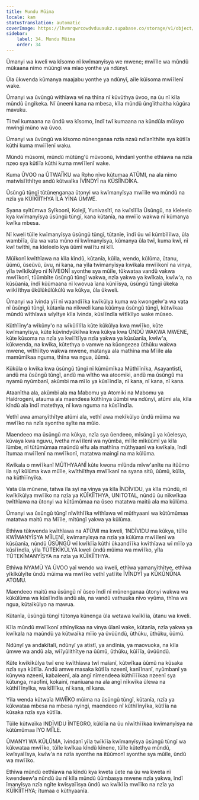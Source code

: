 ```yaml
---
title: Mundu Mũima
locale: kam
statusTranslation: automatic
coverImage: https://lhvmrqwrcowdvduuaukz.supabase.co/storage/v1/object/public/strapi-uploads/small_cover-educacion-fundamental.webp-2d51a7828a2b1309555be27f7e2a61a0.webp
sidebar:
    label: 34. Mundu Mũima
    order: 34
---
```

Ũmanyi wa kweli wa kĩsomo nĩ kwĩmanyĩsya we mwene; mwĩĩle wa mũndũ mũkaana nĩmo mũũngĩ wa mĩao yonthe ya ndũnyĩ.

Ũla ũkwenda kũmanya maajabu yonthe ya ndũnyĩ, aĩle kũisoma mwĩĩlenĩ wake.

Ũmanyi wa ũvũngũ wĩthĩawa wĩ na thĩna nĩ kũvũthya ũvoo, na ũu nĩ kĩla mũndũ ũngĩkeka. Nĩ ũneeni kana na mbesa, kĩla mũndũ ũngĩithaitha kũgũra mavuku.

Ti twĩ kumaana na ũndũ wa kĩsomo, ĩndĩ twĩ kumaana na kũndũla mũisyo mwingĩ mũno wa ũvoo.

Ũmanyi wa ũvũngũ wa kĩsomo nũnenganaa nzĩa nzaũ ndĩanĩthĩte sya kũtĩĩa kũthi kuma mwĩĩlenĩ waku.

Mũndũ mũsomi, mũndũ mũtũng'ũ mũvoonũ, ĩvindanĩ yonthe ethĩawa na nzĩa nzeo sya kũtĩĩa kũthi kuma mwĩĩlenĩ wake.

Kuma ŨVOO na ŨTWAĨĨKU wa Roho nĩvo kũtumaa ATŨMI, na ala nĩmo matwĩsĩĩthĩtye andũ kũtwaĩka ĨVĨNDYĨ na KŨSĨĨNDĨKA.

Ũsũngũ tũngĩ tũtũnenganaa ũtonyi wa kwĩmanyĩsya mwĩĩle wa mũndũ na nzĩa ya KŨĨKĨĨTHYA ĨLA YĨNA ŨMWE.

Syana syĩtũmwa Syĩkoonĩ, Kolejĩ, Yunivasĩtĩ, na kwĩsĩlĩla Ũsũngũ, na kĩeleelo kya kwĩmanyĩsya ũsũngũ tũngĩ, kana kũtanĩa, na mwĩĩo wakwa nĩ kũmanya kwĩka mbesa.

Nĩ kweli tũĩle kwĩmanyĩsya ũsũngũ tũngĩ, tũtanĩe, ĩndĩ ũu wĩ kũmbĩlĩlwa, ũla wambĩĩa, ũla wa vata mũno nĩ kwĩmanyĩsya, kũmanya ũla twĩ, kuma kwĩ, nĩ kwĩ twĩthi, na kĩeleelo kya ũũmĩ waĩĩtu nĩ kĩĩ.

Mũĩkonĩ kwĩthĩawa na kĩla kĩndũ, kũtanĩa, kũĩla, wendo, kũlũma, ũtanu, ũũmũ, ũseũvũ, ũvu, nĩ kana, na yĩla twĩmanyĩsya kwĩkala mwĩĩkonĩ na vinya, yĩla twĩkĩkũlyo nĩ NĨVEONĨ syonthe sya mũĩle, tũkwataa vandũ vakwa mwĩĩkonĩ, tũũmbĩte ũsũngũ tũngĩ wakwa, nzĩa yakwa ya kwĩkala, kwĩw'a, na kũsũanĩa, ĩndĩ kũũmaana nĩ kwovua ĩana kũnĩĩsya, ũsũngũ tũngĩ ũkeka wiikĩĩthya ũkũlũkũlũkũlũ wa kũkya, ũla ũkweli.

Ũmanyi wa ĩvinda yĩĩ nĩ waandĩĩka kwĩkũlya kuma wa kwongelw'a wa vata nĩ ũsũngũ tũngĩ, kũtanĩa na nĩkweli kana kũũmya ũsũngũ tũngĩ, kũtwĩkaa mũndũ wĩthĩawa wĩyĩtye kĩla ĩvinda, kũsĩĩndĩa wĩtĩkĩlyo wake mũseo.

Kũthĩĩny'a wĩkũny'o na wĩkũlĩlĩla kũte kũkũlya kwa mwĩĩko, kũte kwĩmanyĩsya, kũte kũvĩndyũkĩlwa kwa kũkya kwa ŨNDŨ WAKWA MWENE, kũte kũsoma na nzĩa ya kwĩĩtĩĩya nzĩa yakwa ya kũsũanĩa, kwĩw'a, kũkwenda, na kwĩka, kũtethya o vamwe na kũongezea ũthũku wakwa mwene, wĩthĩĩtyo wakwa mwene, matanya ala mathĩna ma Mĩĩle ala mamũmĩkaa nguma, thĩna wa ngua, ũũmũ.

Kũkũla o kwĩka kwa ũsũngũ tũngĩ nĩ kũmũmĩkaa Mũthĩĩnĩka, Asayantĩstĩ, andũ ma ũsũngũ tũngĩ, andũ ma wĩtho wa atoomiki, andũ ma ũsũngũ ma nyamũ nyũmbanĩ, akũmbi ma mĩĩo ya kũsĩĩndĩa, nĩ kana, nĩ kana, nĩ kana.

Ataanĩtha ala, akũmbi ala ma Mabomu ya Atomiki na Mabomu ya Haĩdrogeni, atauma ala maendeea kũthĩnya ũũmbi wa ndũnyĩ, atũmi ala, kĩla kĩndũ ala ĩndĩ matethya, nĩ kwa nguma na kũsĩĩndĩa.

Vethĩ awa amanyĩthĩtye atũmi ala, vethĩ awa mekĩkũlyo ũndũ mũima wa mwĩĩko na nzĩa syonthe syĩte na mũio.

Maendeeo ma ũsũngũ ma kũkya, nzĩa sya ũendeeo, mĩsũngũ ya kũelesya, kũvaya kwa nguvu, ĩvetha mwĩĩlenĩ wa nyũmba, mĩĩle mĩkũũmĩ ya kĩla ĩũmbe, nĩ tũtũmũmaa maũndũ elfu ala mathĩna mũthyaanĩ wa kwĩkala, ĩndĩ ĩtumaa mwĩĩlenĩ na mwĩĩkonĩ, matatwa maingĩ na ma kũlũma.

Kwĩkala o mwĩĩkanĩ MŨTHYAANĨ kũte kwona mĩũnda mĩvw'anĩte na itũũmo ila syĩ kũlũma kwa mũĩle, kwĩthiĩthya mwĩĩkanĩ na syana sitũ, ũũmũ, kũĩla, na kũthĩĩnyĩka.

Vata ũla mũnene, tatwa ĩla syĩ na vinya ya kĩla ĨNDĨVIDU, ya kĩla mũndũ, nĩ kwĩkĩkũlya mwĩĩko na nzĩa ya KŨĨKĨĨTHYA, UNITOTAL, nũndũ ũu nĩkwĩkaa twĩthĩawa na ũtonyi wa kũtũmũmaa na ũseo matatwa maitũ ala ma kũlũma.

Ũmanyi wa ũsũngũ tũngĩ nĩwĩthĩĩka wĩthĩawa wĩ mũthyaani wa kũtũmũmaa matatwa maitũ ma Mĩĩle, mĩtũngĩ yakwa ya kũlũma.

Ethĩwa tũkwenda kwĩthĩawa na ATŨMI ma kweli, 1NDĨVIDU ma kũkya, tũĩle KWĨMANYĨSYA MĨĨLENĨ, kwĩmanyĩsya na nzĩa ya kũlũma mwĩĩlenĩ wa kũsũanĩa, nũndũ ŨSŨNGŨ wĩ kwĩkĩĩa kũthi ũkaandĩĩka kwĩthĩawa wĩ mĩĩo ya kũsĩĩndĩa, yĩla TŨTEKĨKŨLYA kweli ũndũ mũima wa mwĩĩko, yĩla TŨTEKĨMANYĨSYA na nzĩa ya KŨĨKĨĨTHYA.

Ethĩwa NYAMŨ YA ŨVOO yaĩ wendo wa kweli, ethĩwa yamanyĩthĩtye, ethĩwa yĩkĩkũlyĩte ũndũ mũima wa mwĩĩko vethĩ yatĩĩte ĨVĨNDYĨ ya KŨKŨNŨNA ATOMU.

Maendeeo maitũ ma ũsũngũ nĩ ũseo ĩndĩ nĩ mũnenganaa ũtonyi wakwa wa kũkũlũma wa kũsĩĩndĩa andũ ala, na vandũ vathuuka nĩvo vyũma, thĩna wa ngua, kũtaĩkũlyo na mawua.

Kũtanĩa, ũsũngũ tũngĩ tũtonya kũnenga ũla wetawa kwĩkĩĩa, ũtanu wa kweli.

Kĩla mũndũ mwĩĩkonĩ athĩnyĩkaa na vinya ũĩanĩ wake, kũtanĩa, nzĩa yakwa ya kwĩkala na maũndũ ya kũtwaĩka mĩĩo ya ũvũũndũ, ũthũku, ũthũku, ũũmũ.

Ndũnyĩ ya andakĩtalĩ, ndũnyĩ ya atistĩ, ya andĩnia, ya maovuoka, na kĩla ũmwe wa andũ ala, wĩĩyũlithĩtye na ũũmũ, ũthũku, kũĩĩĩa, ũvũũndũ.

Kũte kwĩkĩkũlya twĩ ene kwĩthĩawa twĩ maĩanĩ, kũtwĩkaa ũũmũ na kũsaka nzĩa sya kũtĩĩa. Andũ amwe masaka kũtĩĩa nzeenĩ, kanĩĩnanĩ, nyũmbanĩ ya kũnywa nzeenĩ, kabaleenĩ, ala angĩ nĩmendeea kũthiĩĩĩkaa nzeenĩ sya kũtunga, maofinĩ, kokainĩ, manĩuana na ala angĩ nĩkwĩka ũlewa na kũthĩĩĩnyĩka, wa kĩlĩĩku, nĩ kana, nĩ kana.

Yĩla wenda kũtwaĩa MWĨĨKO mũima na ũsũngũ tũngĩ, kũtanĩa, nzĩa ya kũkwataa mbesa na mbesa nyingi, maendeeo nĩ kũthĩĩnyĩka, kũtĩĩa na kũsaka nzĩa sya kũtĩĩa.

Tũĩle kũtwaĩka INDĨVIDU ĨNTEGRO, kũkĩĩa na ũu nĩwĩthĩĩkaa kwĩmanyĩsya na kũtũmũmaa ĩYO MĨĨLE.

ŨMANYI WA KŨLŨMA, ĩvindanĩ yĩla twĩkĩĩa kwĩmanyĩsya ũsũngũ tũngĩ wa kũkwataa mwĩĩko, tũĩle kwĩkaa kĩndũ kĩnene, tũĩle kũtethya mũndũ, kwĩsyaĩĩsya, kwĩw'a na nzĩa syonthe na itũũmonĩ syonthe sya mũĩle, ũndũ wa mwĩĩko.

Ethĩwa mũndũ eethĩawa na kĩndũ kya kweta ũete na ũu wa kweta nĩ kwendeew'a nũndũ ũu nĩ kĩla mũndũ ũũmbasya mwene nzĩa yakwa, ĩndĩ ĩmanyĩsya nzĩa ngĩte kwĩsyaĩĩsya ũndũ wa kwĩkĩĩa mwĩĩko na nzĩa ya KŨĨKĨĨTHYA; ĩtumaa o kũthyaanĩa.

